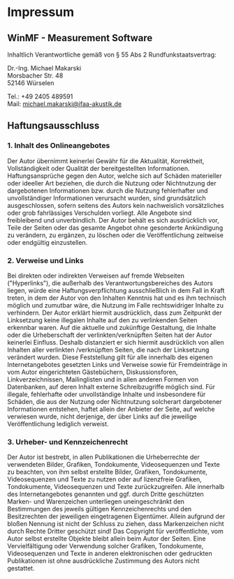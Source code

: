 # Impressum

## WinMF - Measurement Software

Inhaltlich Verantwortliche gemäß von § 55 Abs 2 Rundfunkstaatsvertrag:

Dr.-Ing. Michael Makarski\
Morsbacher Str. 48\
52146 Würselen

Tel.: +49 2405 489591\
Mail: michael.makarski@ifaa-akustik.de


## Haftungsausschluss

### 1. Inhalt des Onlineangebotes

Der Autor übernimmt keinerlei Gewähr für die Aktualität, Korrektheit, Vollständigkeit oder Qualität der bereitgestellten Informationen. Haftungsansprüche gegen den Autor, welche sich auf Schäden materieller oder ideeller Art beziehen, die durch die Nutzung oder Nichtnutzung der dargebotenen Informationen bzw. durch die Nutzung fehlerhafter und unvollständiger Informationen verursacht wurden, sind grundsätzlich ausgeschlossen, sofern seitens des Autors kein nachweislich vorsätzliches oder grob fahrlässiges Verschulden vorliegt.
Alle Angebote sind freibleibend und unverbindlich. Der Autor behält es sich ausdrücklich vor, Teile der Seiten oder das gesamte Angebot ohne gesonderte Ankündigung zu verändern, zu ergänzen, zu löschen oder die Veröffentlichung zeitweise oder endgültig einzustellen.

### 2. Verweise und Links

Bei direkten oder indirekten Verweisen auf fremde Webseiten ("Hyperlinks"), die außerhalb des Verantwortungsbereiches des Autors liegen, würde eine Haftungsverpflichtung ausschließlich in dem Fall in Kraft treten, in dem der Autor von den Inhalten Kenntnis hat und es ihm technisch möglich und zumutbar wäre, die Nutzung im Falle rechtswidriger Inhalte zu verhindern.
Der Autor erklärt hiermit ausdrücklich, dass zum Zeitpunkt der Linksetzung keine illegalen Inhalte auf den zu verlinkenden Seiten erkennbar waren. Auf die aktuelle und zukünftige Gestaltung, die Inhalte oder die Urheberschaft der verlinkten/verknüpften Seiten hat der Autor keinerlei Einfluss. Deshalb distanziert er sich hiermit ausdrücklich von allen Inhalten aller verlinkten /verknüpften Seiten, die nach der Linksetzung verändert wurden. Diese Feststellung gilt für alle innerhalb des eigenen Internetangebotes gesetzten Links und Verweise sowie für Fremdeinträge in vom Autor eingerichteten Gästebüchern, Diskussionsforen, Linkverzeichnissen, Mailinglisten und in allen anderen Formen von Datenbanken, auf deren Inhalt externe Schreibzugriffe möglich sind. Für illegale, fehlerhafte oder unvollständige Inhalte und insbesondere für Schäden, die aus der Nutzung oder Nichtnutzung solcherart dargebotener Informationen entstehen, haftet allein der Anbieter der Seite, auf welche verwiesen wurde, nicht derjenige, der über Links auf die jeweilige Veröffentlichung lediglich verweist.

### 3. Urheber- und Kennzeichenrecht

Der Autor ist bestrebt, in allen Publikationen die Urheberrechte der verwendeten Bilder, Grafiken, Tondokumente, Videosequenzen und Texte zu beachten, von ihm selbst erstellte Bilder, Grafiken, Tondokumente, Videosequenzen und Texte zu nutzen oder auf lizenzfreie Grafiken, Tondokumente, Videosequenzen und Texte zurückzugreifen.
Alle innerhalb des Internetangebotes genannten und ggf. durch Dritte geschützten Marken- und Warenzeichen unterliegen uneingeschränkt den Bestimmungen des jeweils gültigen Kennzeichenrechts und den Besitzrechten der jeweiligen eingetragenen Eigentümer. Allein aufgrund der bloßen Nennung ist nicht der Schluss zu ziehen, dass Markenzeichen nicht durch Rechte Dritter geschützt sind!
Das Copyright für veröffentlichte, vom Autor selbst erstellte Objekte bleibt allein beim Autor der Seiten. Eine Vervielfältigung oder Verwendung solcher Grafiken, Tondokumente, Videosequenzen und Texte in anderen elektronischen oder gedruckten Publikationen ist ohne ausdrückliche Zustimmung des Autors nicht gestattet.
